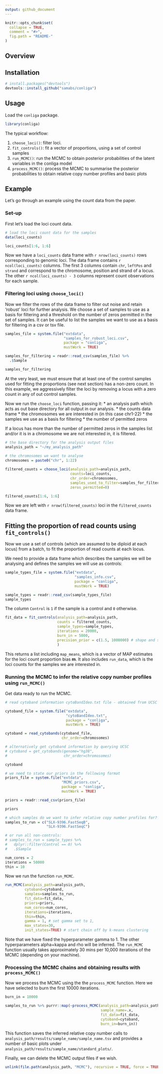 ```yaml
---
output: github_document
---
```


<!-- README.md is generated from README.Rmd. Please edit that file -->

```r
knitr::opts_chunk$set(
  collapse = TRUE,
  comment = "#>",
  fig.path = "README-"
)
```


## Overview


## Installation

```r
# install.packages("devtools")
devtools::install_github("samabs/conliga")
```


## Usage

Load the `conliga` package.
```r
library(conliga)
```

The typical workflow:

1. `choose_loci()`: filter loci.
2. `fit_controls()`: fit a vector of proportions, using a set of control samples
3. `run_MCMC()`: run the MCMC to obtain posterior probabilities of the latent variables in the conliga model
4. `process_MCMC()`: process the MCMC to summarise the posterior probabilities to obtain relative copy number profiles and basic plots

## Example

Let's go through an example using the count data from the paper.

### Set-up

First let's load the loci count data.

```r
# load the loci count data for the samples
data(loci_counts)

loci_counts[1:6, 1:6]
```

Now we have a `loci_counts` data frame with `r nrow(loci_counts)` rows corresponding to genomic loci.  The data frame contains `r ncol(loci_counts)` columns.  The first 3 columns contain `chr`, `leftPos` and `strand` and correspond to the chromosome, position and strand of a locus.  The other `r ncol(loci_counts) - 3` columns represent count observations for each sample.

### Filtering loci using `choose_loci()`

Now we filter the rows of the data frame to filter out noise and retain 'robust' loci for further analysis.  We choose a set of samples to use as a basis for filtering and a threshold on the number of zeros permitted in the set of samples.  It can be useful to list the samples we want to use as a basis for filtering in a csv or tsv file.

```r
samples_file = system.file("extdata",
                           "samples_for_robust_loci.csv",
                           package = "conliga",
                           mustWork = TRUE)

samples_for_filtering = readr::read_csv(samples_file) %>%
  .$Sample

samples_for_filtering
```

At the very least, we must ensure that at least one of the control samples used for fitting the proportions (see next section) has a non-zero count.  In this example, we aggressively filter the loci by removing a locus with a zero count in any of out control samples.

Now we run the `choose_loci` function, passing it:
* an analysis path which acts as out base directory for all output in our analysis.
* the counts data frame
* the chromosomes we are interested in (in this case chr1-22)
* the samples we use as a basis for filtering
* the number of permitted zeros

If a locus has more than the number of permitted zeros in the samples list and/or it is in a chromosome we are not interested in, it is filtered.

```r
# the base directory for the analysis output files
analysis_path = "~/my_analysis_path"
 
# the chromosomes we want to analyse
chromosomes = paste0("chr", 1:22)

filtered_counts = choose_loci(analysis_path=analysis_path,
                              counts=loci_counts,
                              chr_order=chromosomes, 
                              samples_used_to_filter=samples_for_filtering,
                              zeros_permitted=0)

filtered_counts[1:6, 1:6]
```

Now we are left with `r nrow(filtered_counts)` loci in the `filtered_counts` data frame.

## Fitting the proportion of read counts using `fit_controls()`

Now we use a set of controls (which are assumed to be diploid at each locus) from a batch, to fit the proportion of read counts at each locus.

We need to provide a data frame which describes the samples we will be analysing and defines the samples we will use as controls:

```r
sample_types_file = system.file("extdata",
                                "samples_info.csv",
                                package = "conliga",
                                mustWork = TRUE)

sample_types = readr::read_csv(sample_types_file)
sample_types
```

The column `Control` is `1` if the sample is a control and `0` otherwise.

```r
fit_data = fit_controls(analysis_path=analysis_path,
                        counts = filtered_counts,
                        sample_types=sample_types,
                        iterations = 20000,
                        burn_in = 5000,
                        precision_prior = c(1.5, 1000000) # shape and scale of gamma prior on the sample inverse dispersion parameter 
                        )
```


This returns a list including `map_means`, which is a vector of MAP estimates for the loci count proportion bias $\mathbf{m}$.  It also includes `run_data`, which is the loci counts for the samples we are interested in.

### Running the MCMC to infer the relative copy number profiles using `run_MCMC()`

Get data ready to run the MCMC.
```r
# read cytoband information cytoBandIdeo.txt file - obtained from UCSC

cytoband_file = system.file("extdata",
                            "cytoBandIdeo.txt",
                            package = "conliga",
                            mustWork = TRUE)

cytoband = read_cytobands(cytoband_file,
                          chr_order=chromosomes)

# alternatively get cytoband information by querying UCSC
# cytoband = get_cytobands(genome="hg38",
#                          chr_order=chromosomes)

cytoband

# we need to state our priors in the following format
priors_file = system.file("extdata",
                          "MCMC_priors.csv",
                          package = "conliga",
                          mustWork = TRUE)

priors = readr::read_csv(priors_file)

priors

# which samples do we want to infer relative copy number profiles for?
samples_to_run = c("SLX-9396.FastSeqB",
                   "SLX-9396.FastSeqC")

# or run all non-controls:
# samples_to_run = sample_types %>%
#   dplyr::filter(Control == 0) %>%
#   .$Sample

num_cores = 2
iterations = 50000
thin = 10

```

Now we run the function `run_MCMC`.

```r

run_MCMC(analysis_path=analysis_path,
         cytoband=cytoband,
         samples=samples_to_run,
         fit_data=fit_data,
         priors=priors,
         num_cores=num_cores,
         iterations=iterations,
         thin=thin,
         gamma = 1, # set gamma set to 1,
         max_states=30,
         init_states=TRUE) # start chain off by k-means clustering
```
Note that we have fixed the hyperparameter gamma to 1.  The other hyperparameters alpha+kappa and rho will be inferred.  The `run_MCMC` function usually takes approximately 30 mins per 10,000 iterations of the MCMC (depending on your machine).

### Processing the MCMC chains and obtaining results with `process_MCMC()`

Now we process the MCMC using the the `process_MCMC` function.  Here we have selected to burn the first 10000 iterations.
```r

burn_in = 10000

samples_to_run %>% purrr::map(~process_MCMC(analysis_path=analysis_path,
                                            sample_name=.x,
                                            fit_data=fit_data,
                                            cytoband=cytoband,
                                            burn_in=burn_in))
```
This function saves the inferred relative copy number calls to `analysis_path/results/sample_name/sample_name.tsv` and provides a number of basic plots under `analysis_path/results/sample_name/standard_plots/`.

Finally, we can delete the MCMC output files if we wish.
```r
unlink(file.path(analysis_path, "MCMC"), recursive = TRUE, force = TRUE)
```


